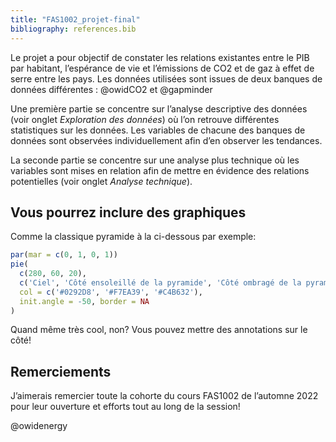 ```yaml
---
title: "FAS1002_projet-final"
bibliography: references.bib
---
```


Le projet a pour objectif de constater les relations existantes entre le PIB par habitant, l'espérance de vie et l'émissions de CO2 et de gaz à effet de serre entre les pays. Les données utilisées sont issues de deux banques de données différentes : @owidCO2 et @gapminder

Une première partie se concentre sur l'analyse descriptive des données (voir onglet *Exploration des données*) où l'on retrouve différentes statistiques sur les données. Les variables de chacune des banques de données sont observées individuellement afin d'en observer les tendances.

La seconde partie se concentre sur une analyse plus technique où les variables sont mises en relation afin de mettre en évidence des relations potentielles (voir onglet *Analyse technique*).

## Vous pourrez inclure des graphiques

Comme la classique pyramide à la ci-dessous par exemple:

```r
par(mar = c(0, 1, 0, 1))
pie(
  c(280, 60, 20),
  c('Ciel', 'Côté ensoleillé de la pyramide', 'Côté ombragé de la pyramide'),
  col = c('#0292D8', '#F7EA39', '#C4B632'),
  init.angle = -50, border = NA
)
```

<aside>Quand même très cool, non? Vous pouvez mettre des annotations sur le côté!</aside>

## Remerciements {.appendix}

J'aimerais remercier toute la cohorte du cours FAS1002 de l'automne 2022 pour leur ouverture et efforts tout au long de la session!

@owidenergy
